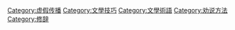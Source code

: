 {{Cat main|修辞手法}}

[[Category:虚假传播|Category:虚假传播]]
[[Category:文學技巧|Category:文學技巧]]
[[Category:文學術語|Category:文學術語]]
[[Category:劝说方法|Category:劝说方法]]
[[Category:修辞|Category:修辞]]